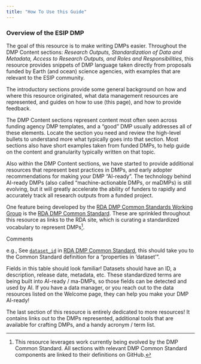```yaml
---
title: "How To Use this Guide"
---
```


### Overview of the ESIP DMP

The goal of this resource is to make writing DMPs easier. Throughout the DMP Content sections: *Research Outputs, Standardization of Data and Metadata, Access to Research Outputs, and Roles and Responsibilities*, this resource provides snippets of DMP language taken directly from proposals funded by Earth (and ocean) science agencies, with examples that are relevant to the ESIP community. 

The introductory sections provide some general background on how and where this resource originated, what data management resources are represented, and guides on how to use (this page), and how to provide feedback.

The DMP Content sections represent content most often seen across funding agency DMP templates, and a “good” DMP usually addresses all of these elements. Locate the section you need and review the high-level bullets to understand more what typically goes into that section. Most sections also have short examples taken from funded DMPs, to help guide on the content and granularity typically written on that topic. 

Also within the DMP Content sections, we have started to provide additional resources that represent best practices in DMPs, and early adopter recommendations for making your DMP “AI-ready”. The technology behind AI-ready DMPs (also called “machine-actionable DMPs, or maDMPs) is still evolving, but it will greatly accelerate the ability of funders to rapidly and accurately track all research outputs from a funded project. 

One feature being developed by the [RDA DMP Common Standards Working Group](https://www.rd-alliance.org/groups/dmp-common-standards-wg/members/all-members/) is the [RDA DMP Common Standard](https://github.com/RDA-DMP-Common/RDA-DMP-Common-Standard#dmp_table). These are sprinkled throughout this resource as links to the RDA site, which is curating a standardized vocabulary to represent DMPs[^1].

:::{.commentbox}
::::{.commentbox-header}
:::::{.commentbox-icon}
:::::
Comments
::::
::::{.commentbox-body}
e.g., See [`dataset_id`](https://github.com/RDA-DMP-Common/RDA-DMP-Common-Standard#dataset_id_tree) in [RDA DMP Common Standard](https://github.com/RDA-DMP-Common/RDA-DMP-Common-Standard#dmp_table), this should take you to the Common Standard definition for a “properties in ‘dataset’”. 

Fields in this table should look familiar\! Datasets should have an ID, a description, release date, metadata, etc. These standardized terms are being built into AI-ready / ma-DMPs, so those fields can be detected and used by AI. If you have a data manager, or you reach out to the data resources listed on the Welcome page, they can help you make your DMP AI-ready\!
::::
:::

The last section of this resource is entirely dedicated to more resources\! It contains links out to the DMPs represented, additional tools that are available for crafting DMPs, and a handy acronym / term list.

[^1]: This resource leverages work currently being evolved by the DMP Common Standard. All sections with relevant DMP Common Standard components are linked to their definitions on GitHub. 
